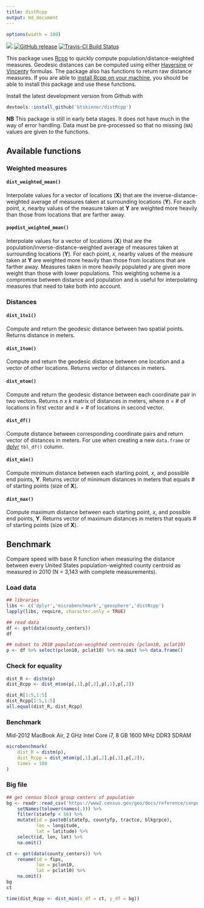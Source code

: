 ```yaml
---
title: distRcpp
output: md_document
---
```


```r
options(width = 100)
```

![](https://img.shields.io/badge/dev-beta-red.svg)
[![GitHub release](https://img.shields.io/github/release/btskinner/distRcpp.svg)](https://github.com/btskinner/distRcpp)
[![Travis-CI Build Status](https://travis-ci.org/btskinner/distRcpp.svg?branch=master)](https://travis-ci.org/btskinner/distRcpp)

This package uses [Rcpp](http://www.rcpp.org) to quickly compute population/distance-weighted measures. Geodesic distances can be computed using either [Haversine](https://en.wikipedia.org/wiki/Haversine_formula) or [Vincenty](https://en.wikipedia.org/wiki/Vincenty%27s_formulae) formulas. The package also has functions to return raw distance measures. If you are able to [install Rcpp on your machine](https://github.com/RcppCore/Rcpp), you should be able to install this package and use these functions.

Install the latest development version from Github with

```r
devtools::install_github('btskinner/distRcpp')
```

**NB** This package is still in early beta stages. It does not have much in the way of error handling. Data must be pre-processed so that no missing (`NA`) values are given to the functions.

## Available functions

### Weighted measures

#### `dist_weighted_mean()`

Interpolate values for a vector of locations (**X**) that are the inverse-distance-weighted average of measures taken at surrounding locations (**Y**). For each point, *x*, nearby values of the measure taken at **Y** are weighted more heavily than those from locations that are farther away.

#### `popdist_weighted_mean()`

Interpolate values for a vector of locations (**X**) that are the population/inverse-distance-weighted average of measures taken at surrounding locations (**Y**). For each point, *x*, nearby values of the measure taken at **Y** are weighted more heavily than those from locations that are farther away. Measures taken in more heavily populated *y* are given more weight than those with lower populations. This weighting scheme is a compromise between distance and population and is useful for interpolating measures that need to take both into account.

### Distances

#### `dist_1to1()`

Compute and return the geodesic distance between two spatial points. Returns distance in meters.

#### `dist_1tom()`

Compute and return the geodesic distance between one location and a vector of other locations. Returns vector of distances in meters.

#### `dist_mtom()`

Compute and return the geodesic distance between each coordinate pair in two vectors. Returns *n x k* matrix of distances in meters, where *n* = # of locations in first vector and *k* = # of locations in second vector.

#### `dist_df()`

Compute distance between corresponding coordinate pairs and return vector of distances in meters. For use when creating a new `data.frame` or [dplyr](https://CRAN.R-project.org/package=dplyr) `tbl_df()` column.

#### `dist_min()`

Compute minimum distance between each starting point, *x*, and
possible end points, **Y**. Returns vector of minimum distances in
meters that equals # of starting points (size of **X**).

#### `dist_max()`

Compute maximum distance between each starting point, *x*, and possible end points, **Y**. Returns vector of maximum distances in meters that equals # of starting points (size of **X**).

## Benchmark

Compare speed with base R function when measuring the distance between every United States population-weighted county centroid as measured in 2010 (N = 3,143 with complete measurements).

### Load data

```r
## libraries
libs <- c('dplyr','microbenchmark','geosphere','distRcpp')
lapply(libs, require, character.only = TRUE)
```
```r
## read data
df <- get(data(county_centers))
df

## subset to 2010 population-weighted centroids (pclon10, pclat10)
p <- df %>% select(pclon10, pclat10) %>% na.omit %>% data.frame()

```

### Check for equality
```r
dist_R <- distm(p)
dist_Rcpp <- dist_mtom(p[,1],p[,2],p[,1],p[,2])

dist_R[1:5,1:5]
dist_Rcpp[1:5,1:5]
all.equal(dist_R, dist_Rcpp)
```

### Benchmark

Mid-2012 MacBook Air, 2 GHz Intel Core i7, 8 GB 1600 MHz DDR3 SDRAM

```r
microbenchmark(
    dist_R = distm(p),
    dist_Rcpp = dist_mtom(p[,1],p[,2],p[,1],p[,2]),
    times = 100
)
```

### Big file
```r
## get census block group centers of population
bg <- readr::read_csv('https://www2.census.gov/geo/docs/reference/cenpop2010/blkgrp/CenPop2010_Mean_BG.txt') %>%
    setNames(tolower(names(.))) %>%
    filter(statefp < 56) %>%
    mutate(id = paste0(statefp, countyfp, tractce, blkgrpce),
           lon = longitude,
           lat = latitude) %>%
    select(id, lon, lat) %>%
    na.omit()

ct <- get(data(county_centers)) %>%
    rename(id = fips,
           lon = pclon10,
           lat = pclat10) %>%
    na.omit()
bg
ct

time(dist_Rcpp <- dist_min(x_df = ct, y_df = bg))

```
